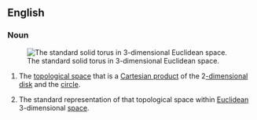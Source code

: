 ==English==
{{wikipedia}}
===Noun===
{{en-noun|solid tor|i|sg=[[solid]] [[torus]]}}
[[Image:Torus2.png|thumb|right|The standard solid torus in 3-dimensional Euclidean space.]]
#{{topology}} The [[topological space]] that is a [[Cartesian product]] of the 2[[-dimensional]] [[disk]] and the [[circle]].
#{{mathematics}} The standard representation of that topological space within [[Euclidean]] 3-dimensional [[space]].